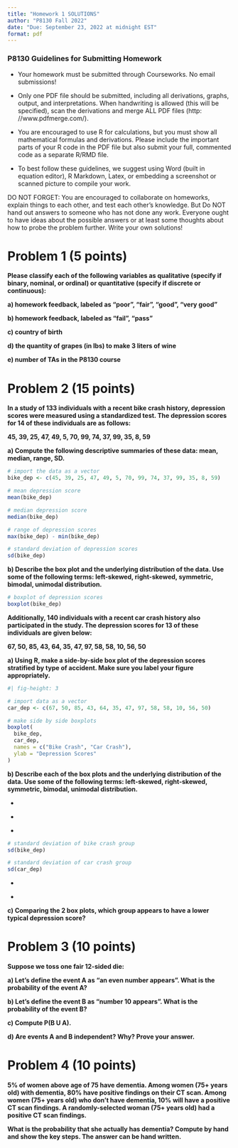 ```yaml
---
title: "Homework 1 SOLUTIONS"
author: "P8130 Fall 2022"
date: "Due: September 23, 2022 at midnight EST"
format: pdf
---
```


### P8130 Guidelines for Submitting Homework

* Your homework must be submitted through Courseworks. No email submissions!

* Only one PDF file should be submitted, including all derivations, graphs, output, and interpretations. When handwriting is allowed (this will be specified), scan the derivations and merge ALL PDF files (http: //www.pdfmerge.com/).

* You are encouraged to use R for calculations, but you must show all mathematical formulas and derivations. Please include the important parts of your R code in the PDF file but also submit your full, commented code as a separate R/RMD file.

* To best follow these guidelines, we suggest using Word (built in equation editor), R Markdown, Latex, or embedding a screenshot or scanned picture to compile your work.

DO NOT FORGET: You are encouraged to collaborate on homeworks, explain things to each other, and test each other’s knowledge. But Do NOT hand out answers to someone who has not done any work. Everyone ought to have ideas about the possible answers or at least some thoughts about how to probe the problem further. Write your own solutions!

\newpage

# Problem 1 (5 points)

**Please classify each of the following variables as qualitative (specify if binary, nominal, or ordinal) or quantitative (specify if discrete or continuous):**

**a) homework feedback, labeled as “poor”, “fair”, “good”, “very good”**

  \textcolor{blue}{Qualitative, ordinal}

**b) homework feedback, labeled as “fail”, “pass”**

  \textcolor{blue}{Qualitative, binary}

**c) country of birth **

  \textcolor{blue}{Qualitative, nominal}

**d) the quantity of grapes (in lbs) to make 3 liters of wine** 

  \textcolor{blue}{Quantitative, continuous}

**e) number of TAs in the P8130 course**

  \textcolor{blue}{Quantitative, discrete}






# Problem 2 (15 points)

**In a study of 133 individuals with a recent bike crash history, depression scores were measured using a standardized test. The depression scores for 14 of these individuals are as follows:** 

**45, 39, 25, 47, 49, 5, 70, 99, 74, 37, 99, 35, 8, 59** 

*\textcolor{blue}{Note: this can be done by hand or using R.  R code is shown in the solutions.}*

**a) Compute the following descriptive summaries of these data: mean, median, range, SD.** 

```r
# import the data as a vector
bike_dep <- c(45, 39, 25, 47, 49, 5, 70, 99, 74, 37, 99, 35, 8, 59)
```

```r
# mean depression score
mean(bike_dep)

# median depression score
median(bike_dep)

# range of depression scores
max(bike_dep) - min(bike_dep)

# standard deviation of depression scores
sd(bike_dep)
```


**b) Describe the box plot and the underlying distribution of the data. Use some of the following terms: left-skewed, right-skewed, symmetric, bimodal, unimodal distribution.**

```r
# boxplot of depression scores
boxplot(bike_dep)
```

\textcolor{blue}{This boxplot does not indicate any skewness - it is mostly symmetric.  There are no outliers.}

**Additionally, 140 individuals with a recent car crash history also participated in the study. The depression scores for 13 of these individuals are given below: **

**67, 50, 85, 43, 64, 35, 47, 97, 58, 58, 10, 56, 50**

**a) Using R, make a side-by-side box plot of the depression scores stratified by type of accident. Make sure you label your figure appropriately.**

```r
#| fig-height: 3

# import data as a vector
car_dep <- c(67, 50, 85, 43, 64, 35, 47, 97, 58, 58, 10, 56, 50)

# make side by side boxplots
boxplot(
  bike_dep,
  car_dep,
  names = c("Bike Crash", "Car Crash"),
  ylab = "Depression Scores"
)
```

**b) Describe each of the box plots and the underlying distribution of the data. Use some of the following terms: left-skewed, right-skewed, symmetric, bimodal, unimodal distribution.**

* \textcolor{blue}{The bike crash boxplot is described above.}

* \textcolor{blue}{The car crash boxplot is also relatively symmetric, with two outliers (one on either side).}

* \textcolor{blue}{The range (max - min) for each situation (bike/car) is approximately equal, however, the variance in the car crash group will likely be smaller since the IQR (Q3 - Q1) is much narrower in the car crash group than the bike crash group.  (We can check this by calculating the standard deviation of each group (below) -- as we suspected, the SD of the car crash group is smaller than that of the bike crash group.)}

```r
# standard deviation of bike crash group
sd(bike_dep)

# standard deviation of car crash group
sd(car_dep)
```

* \textcolor{blue}{The median for the bike crash group is lower than the median of the car crash group.}

* \textcolor{blue}{We cannot be sure if these distributions are unimodal or bimodal - a histogram would be the better figure to make that judgement.}


**c) Comparing the 2 box plots, which group appears to have a lower typical depression score?**

\textcolor{blue}{The median for the bike crash group is lower than the median for the car crash group, so we could conclude that the bike crash group appears to have a lower typical despression score.  (Since we decided both of these distributions are relative symmetric, the mean and median will be very close together.)}





# Problem 3 (10 points)

**Suppose we toss one fair 12-sided die:**

**a) Let’s define the event A as “an even number appears”. What is the probability of the event A?**

\textcolor{blue}{$$P(A) = \frac{6}{12} = \frac{1}{2}$$}

**b) Let’s define the event B as “number 10 appears”. What is the probability of the event B?**

\textcolor{blue}{$$P(B) = \frac{1}{12}$$}

**c) Compute P(B U A).**

\textcolor{blue}{
\[
P(B \cup A) = P(A) + P(B) - P(A \cap B) \\
= \frac{1}{2} + \frac{1}{12} - \frac{1}{12} \\
= \frac{1}{2}
\]
}

**d) Are events A and B independent? Why? Prove your answer.**

\textcolor{blue}{No. The following holds true for independent events: $P(A \cap B) = P(A) \times P(B)$.  In this scenario, $P(A \cap B) = \frac{1}{12}$ and $P(A) \times P(B) = \frac{1}{2} \times \frac{1}{12}$ which does not equal $\frac{1}{12}$.}



# Problem 4 (10 points)

**5% of women above age of 75 have dementia. Among women (75+ years old) with dementia, 80% have positive findings on their CT scan. Among women (75+ years old) who don’t have dementia, 10% will have a positive CT scan findings. A randomly-selected woman (75+ years old) had a positive CT scan findings.**

**What is the probability that she actually has dementia? Compute by hand and show the key steps. The answer can be hand written.**

\textcolor{blue}{Let "woman having dementia" be event $D$, which means that "woman not having dementia" is event $D^c$.  Let "woman with positive CT findings" be event $T$, and "woman with negative CT findings" be event $T^c$.}

\textcolor{blue}{From the question, we can define the following:}

\textcolor{blue}{$$P(D) = 0.05 ~~~~~~~~ P(T \vert D) = 0.80 ~~~~~~~~ P(T \vert D^c) = 0.10$$}

\textcolor{blue}{From which follows:}

\textcolor{blue}{$$P(D^c) = 0.95$$}

\textcolor{blue}{We want to estimate the probability a woman with positive CT findings has dementia, or $P(D \vert T)$.  We can apply Bayes' Theorem:}

\textcolor{blue}{$$P(D \vert T) = \frac{P(D \cap T)}{P(T)} = \frac{P(T \vert D) \times P(D)}{P(T \vert D) \times P(D) + P(T \vert D^c) \times P(D^c)} = \frac{0.80 \times 0.05}{0.80 \times 0.05 + 0.10 \times 0.95} = 0.296$$}

\textcolor{blue}{The probability of a woman with positive CT findings having dementia is 29.6\%.}

*\textcolor{blue}{Note: this problem could also have been solved with a two way table or tree diagram.}*
